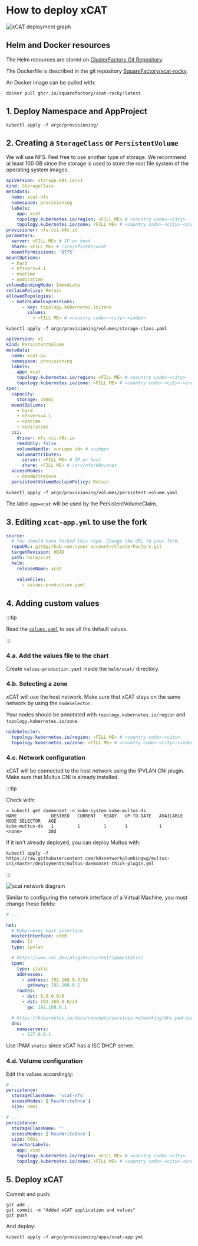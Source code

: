 # How to deploy xCAT


![xCAT deployment graph](01-deploy-xcat.assets/image-20220506142457636.png)

## Helm and Docker resources

The Helm resources are stored on [ClusterFactory Git Repository](https://github.com/SquareFactory/ClusterFactory/tree/main/helm/xcat).

The Dockerfile is described in the git repository [SquareFactory/xcat-rocky](https://github.com/SquareFactory/xcat-rocky).

An Docker image can be pulled with:

```shell
docker pull ghcr.io/squarefactory/xcat-rocky:latest
```

## 1. Deploy Namespace and AppProject

```shell title="user@local:/ClusterFactory"
kubectl apply -f argo/provisioning/
```

## 2. Creating a `StorageClass` or `PersistentVolume`

We will use NFS. Feel free to use another type of storage. We recommend at least 100 GB since the storage is used to store the root file system of the operating system images.

<Tabs groupId="volume">
  <TabItem value="storage-class" label="StorageClass (dynamic)" default>

```yaml title="argo/provisioning/volumes/storage-class.yaml"
apiVersion: storage.k8s.io/v1
kind: StorageClass
metadata:
  name: xcat-nfs
  namespace: provisioning
  labels:
    app: xcat
    topology.kubernetes.io/region: <FILL ME> # <country code>-<city>
    topology.kubernetes.io/zone: <FILL ME> # <country code>-<city>-<index>
provisioner: nfs.csi.k8s.io
parameters:
  server: <FILL ME> # IP or host
  share: <FILL ME> # /srv/nfs/k8s/xcat
  mountPermissions: '0775'
mountOptions:
  - hard
  - nfsvers=4.1
  - noatime
  - nodiratime
volumeBindingMode: Immediate
reclaimPolicy: Retain
allowedTopologies:
  - matchLabelExpressions:
      - key: topology.kubernetes.io/zone
        values:
          - <FILL ME> # <country code>-<city>-<index>
```

```shell title="user@local:/ClusterFactory"
kubectl apply -f argo/provisioning/volumes/storage-class.yaml
```

  </TabItem>
  <TabItem value="persistent-volume" label="PersistentVolume (static)">

```yaml title="argo/provisioning/volumes/persistent-volume.yaml"
apiVersion: v1
kind: PersistentVolume
metadata:
  name: xcat-pv
  namespace: provisioning
  labels:
    app: xcat
    topology.kubernetes.io/region: <FILL ME> # <country code>-<city>
    topology.kubernetes.io/zone: <FILL ME> # <country code>-<city>-<index>
spec:
  capacity:
    storage: 100Gi
  mountOptions:
    - hard
    - nfsvers=4.1
    - noatime
    - nodiratime
  csi:
    driver: nfs.csi.k8s.io
    readOnly: false
    volumeHandle: <unique id> # uuidgen
    volumeAttributes:
      server: <FILL ME> # IP or host
      share: <FILL ME> # /srv/nfs/k8s/xcat
  accessModes:
    - ReadWriteOnce
  persistentVolumeReclaimPolicy: Retain
```

```shell title="user@local:/ClusterFactory"
kubectl apply -f argo/provisioning/volumes/persistent-volume.yaml
```

The label `app=xcat` will be used by the PersistentVolumeClaim.

  </TabItem>
</Tabs>

## 3. Editing `xcat-app.yml` to use the fork

```yaml title="argo.example/provisioning/apps/xcat-app.yml > spec > source"
source:
  # You should have forked this repo. Change the URL to your fork.
  repoURL: git@github.com:<your account>/ClusterFactory.git
  targetRevision: HEAD
  path: helm/xcat
  helm:
    releaseName: xcat

    valueFiles:
      - values-production.yaml
```

## 4. Adding custom values

:::tip

Read the [`values.yaml`](https://github.com/SquareFactory/ClusterFactory/blob/main/helm/xcat/values.yaml) to see all the default values.

:::

### 4.a. Add the values file to the chart

Create `values-production.yaml` inside the `helm/xcat/` directory.

### 4.b. Selecting a zone

xCAT will use the host network. Make sure that xCAT stays on the same network by using the `nodeSelector`.

Your nodes should be annotated with `topology.kubernetes.io/region` and `topology.kubernetes.io/zone`.

```yaml title="helm/xcat/values-production.yaml"
nodeSelector:
  topology.kubernetes.io/region: <FILL ME> # <country code>-<city>
  topology.kubernetes.io/zone: <FILL ME> # <country code>-<city>-<index>
```

### 4.c. Network configuration

xCAT will be connected to the host network using the IPVLAN CNI plugin. Make sure that Multus CNI is already installed.

:::tip

Check with:

```shell
> kubectl get daemonset -n kube-system kube-multus-ds
NAME             DESIRED   CURRENT   READY   UP-TO-DATE   AVAILABLE   NODE SELECTOR   AGE
kube-multus-ds   1         1         1       1            1           <none>          28d
```

If it isn't already deployed, you can deploy Multus with:

```shell
kubectl apply -f https://raw.githubusercontent.com/k8snetworkplumbingwg/multus-cni/master/deployments/multus-daemonset-thick-plugin.yml
```

:::

![xcat network diagram](./01-deploy-xcat.assets/xcat.drawio.svg)

Similar to configuring the network interface of a Virtual Machine, you must change these fields:

```yaml title="title="helm/xcat/values-production.yaml"
# ...

net:
  # Kubernetes host interface
  masterInterface: eth0
  mode: l2
  type: ipvlan

  # https://www.cni.dev/plugins/current/ipam/static/
  ipam:
    type: static
    addresses:
      - address: 192.168.0.3/24
        gateway: 192.168.0.1
    routes:
      - dst: 0.0.0.0/0
      - dst: 192.168.0.0/24
        gw: 192.168.0.1

  # https://kubernetes.io/docs/concepts/services-networking/dns-pod-service/#pod-dns-config
  dns:
    nameservers:
      - 127.0.0.1
```

Use IPAM `static` since xCAT has a ISC DHCP server.

### 4.d. Volume configuration

<Tabs groupId="volume">
  <TabItem value="storage-class" label="StorageClass (dynamic)" default>

Edit the values accordingly:

```yaml title="helm/xcat/values-production.yaml"
# ...
persistence:
  storageClassName: 'xcat-nfs'
  accessModes: ['ReadWriteOnce']
  size: 50Gi
```

  </TabItem>
  <TabItem value="persistent-volume" label="PersistentVolume (static)">

```yaml title="helm/xcat/values-production.yaml"
# ...
persistence:
  storageClassName: ''
  accessModes: ['ReadWriteOnce']
  size: 50Gi
  selectorLabels:
    app: xcat
    topology.kubernetes.io/region: <FILL ME> # <country code>-<city>
    topology.kubernetes.io/zone: <FILL ME> # <country code>-<city>-<index>
```

  </TabItem>
</Tabs>

## 5. Deploy xCAT

Commit and push:

```shell title="user@local:/ClusterFactory"
git add .
git commit -m "Added xCAT application and values"
git push
```

And deploy:

```shell title="user@local:/ClusterFactory"
kubectl apply -f argo/provisioning/apps/xcat-app.yml
```
